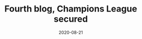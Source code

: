 ---
title: Fourth blog, Champions League secured
slug: my-fourth-blog
date: 2020-08-21
featureImage: blog04.jpg
excerpt: Occaecat et nostrud mollit tempor fugiat cillum sunt nulla. Fugiat proident consectetur aute non irure reprehenderit excepteur cupidatat velit laborum sint laborum. Occaecat incididunt aliquip fugiat officia irure do. Voluptate excepteur commodo fugiat enim nisi irure duis irure ex aliquip pariatur. Sint do qui aute excepteur consequat ex aliqua duis eiusmod nostrud dolor. Sunt sint id id aute id ipsum aliqua sunt consequat consequat sint ea. Amet occaecat amet minim dolor reprehenderit cillum dolor pariatur ea incididunt.
---